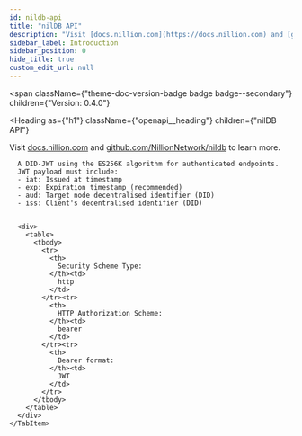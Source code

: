 ```yaml
---
id: nildb-api
title: "nilDB API"
description: "Visit [docs.nillion.com](https://docs.nillion.com) and [github.com/NillionNetwork/nildb](https://github.com/NillionNetwork/nildb) to learn more."
sidebar_label: Introduction
sidebar_position: 0
hide_title: true
custom_edit_url: null
---
```



<span
  className={"theme-doc-version-badge badge badge--secondary"}
  children={"Version: 0.4.0"}
>
</span>

<Heading
  as={"h1"}
  className={"openapi__heading"}
  children={"nilDB API"}
>
</Heading>



Visit [docs.nillion.com](https://docs.nillion.com) and [github.com/NillionNetwork/nildb](https://github.com/NillionNetwork/nildb) to learn more.


<div
  style={{"marginBottom":"2rem"}}
>
  <Heading
    id={"authentication"}
    as={"h2"}
    className={"openapi-tabs__heading"}
    children={"Authentication"}
  >
  </Heading><SchemaTabs
    className={"openapi-tabs__security-schemes"}
  >
    <TabItem
      label={"HTTP: Bearer Auth"}
      value={"jwt"}
    >
      
      
      A DID-JWT using the ES256K algorithm for authenticated endpoints.
      JWT payload must include:
      - iat: Issued at timestamp
      - exp: Expiration timestamp (recommended)
      - aud: Target node decentralised identifier (DID)
      - iss: Client's decentralised identifier (DID)
      
      
      <div>
        <table>
          <tbody>
            <tr>
              <th>
                Security Scheme Type:
              </th><td>
                http
              </td>
            </tr><tr>
              <th>
                HTTP Authorization Scheme:
              </th><td>
                bearer
              </td>
            </tr><tr>
              <th>
                Bearer format:
              </th><td>
                JWT
              </td>
            </tr>
          </tbody>
        </table>
      </div>
    </TabItem>
  </SchemaTabs>
</div>
      